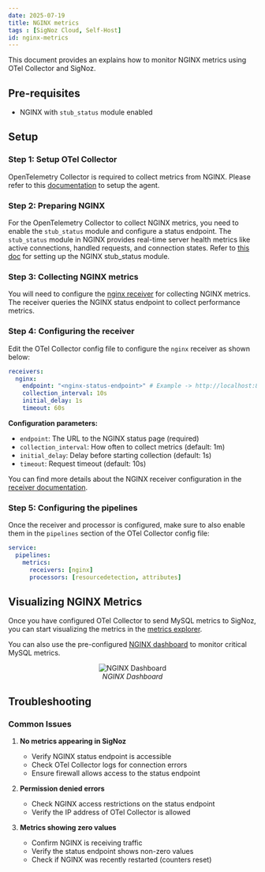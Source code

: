 ```yaml
---
date: 2025-07-19
title: NGINX metrics
tags : [SigNoz Cloud, Self-Host]
id: nginx-metrics
---
```


This document provides an explains how to monitor NGINX metrics using OTel Collector and SigNoz.

## Pre-requisites

- NGINX with `stub_status` module enabled

## Setup

### Step 1: Setup OTel Collector

OpenTelemetry Collector is required to collect metrics from NGINX. Please refer to this [documentation](https://signoz.io/docs/tutorial/opentelemetry-binary-usage-in-virtual-machine/) 
to setup the agent.

### Step 2: Preparing NGINX

For the OpenTelemetry Collector to collect NGINX metrics, you need to enable the `stub_status` module and configure a status endpoint.
The `stub_status` module in NGINX provides real-time server health metrics like active connections, handled requests, and connection states. Refer to [this doc](https://nginx.org/en/docs/http/ngx_http_stub_status_module.html) for setting up the NGINX stub_status module.


### Step 3: Collecting NGINX metrics

You will need to configure the [nginx receiver](https://github.com/open-telemetry/opentelemetry-collector-contrib/tree/main/receiver/nginxreceiver) for collecting NGINX metrics. The receiver queries the NGINX status endpoint to collect performance metrics.

### Step 4: Configuring the receiver

Edit the OTel Collector config file to configure the `nginx` receiver as shown below:

```yaml:config.yaml
receivers:
  nginx:
    endpoint: "<nginx-status-endpoint>" # Example -> http://localhost:80/nginx_status
    collection_interval: 10s
    initial_delay: 1s
    timeout: 60s
```

**Configuration parameters:**

- `endpoint`: The URL to the NGINX status page (required)
- `collection_interval`: How often to collect metrics (default: 1m)
- `initial_delay`: Delay before starting collection (default: 1s)  
- `timeout`: Request timeout (default: 10s)

You can find more details about the NGINX receiver configuration in the [receiver documentation](https://github.com/open-telemetry/opentelemetry-collector-contrib/tree/main/receiver/nginxreceiver).


### Step 5: Configuring the pipelines

Once the receiver and processor is configured, make sure to also enable them in the `pipelines` section of the OTel Collector config file:

```yaml:config.yaml
service:
  pipelines:
    metrics:
      receivers: [nginx]
      processors: [resourcedetection, attributes]
```

## Visualizing NGINX Metrics


Once you have configured OTel Collector to send MySQL metrics to SigNoz, you can start visualizing the metrics in the [metrics explorer](https://signoz.io/docs/metrics-management/metrics-explorer/).

You can also use the pre-configured [NGINX dashboard](https://signoz.io/docs/dashboards/dashboard-templates/nginx/) to monitor critical MySQL metrics.

<figure data-zoomable align='center'>
    <img src="/img/docs/dashboards/dashboard-templates/nginx.webp" alt="NGINX Dashboard"/>
    <figcaption><i>NGINX Dashboard</i></figcaption>
</figure>

<div className="flex justify-center">
  <DashboardActions 
    dashboardJsonUrl="https://raw.githubusercontent.com/SigNoz/dashboards/refs/heads/main/nginx/nginx.json"
    dashboardName="NGINX"
  />
</div>


## Troubleshooting

### Common Issues

1. **No metrics appearing in SigNoz**
   - Verify NGINX status endpoint is accessible
   - Check OTel Collector logs for connection errors
   - Ensure firewall allows access to the status endpoint

2. **Permission denied errors**
   - Check NGINX access restrictions on the status endpoint
   - Verify the IP address of OTel Collector is allowed

3. **Metrics showing zero values**
   - Confirm NGINX is receiving traffic
   - Verify the status endpoint shows non-zero values
   - Check if NGINX was recently restarted (counters reset)

